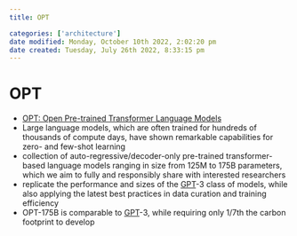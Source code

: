 ```yaml
---
title: OPT

categories: ['architecture']
date modified: Monday, October 10th 2022, 2:02:20 pm
date created: Tuesday, July 26th 2022, 8:33:15 pm
---
```


# OPT
- [OPT: Open Pre-trained Transformer Language Models](https://arxiv.org/abs/2205.01068)
- Large language models, which are often trained for hundreds of thousands of compute days, have shown remarkable capabilities for zero- and few-shot learning
- collection of auto-regressive/decoder-only pre-trained transformer-based language models ranging in size from 125M to 175B parameters, which we aim to fully and responsibly share with interested researchers
- replicate the performance and sizes of the [GPT](GPT.qmd)-3 class of models, while also applying the latest best practices in data curation and training efficiency
- OPT-175B is comparable to [GPT](GPT.qmd)-3, while requiring only 1/7th the carbon footprint to develop



